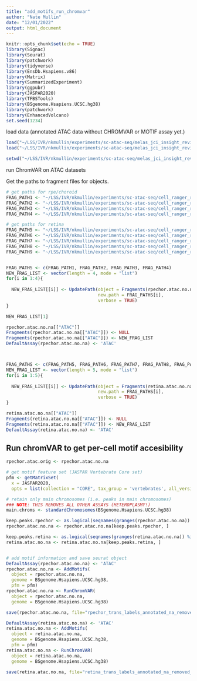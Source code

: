 ```yaml
---
title: "add_motifs_run_chromvar"
author: "Nate Mullin"
date: "12/01/2022"
output: html_document
---
```


```r
knitr::opts_chunk$set(echo = TRUE)
library(Signac)
library(Seurat)
library(patchwork)
library(tidyverse)
library(EnsDb.Hsapiens.v86)
library(Matrix)
library(SummarizedExperiment)
library(ggpubr)
library(JASPAR2020)
library(TFBSTools)
library(BSgenome.Hsapiens.UCSC.hg38)
library(patchwork)
library(EnhancedVolcano)
set.seed(1234)
```


load data (annotated ATAC data without CHROMVAR or MOTIF assay yet.)
```r
load("~/LSS/IVR/nkmullin/experiments/sc-atac-seq/melas_jci_insight_revision/seurat_downstream/qc_annotation_cluster/retina_trans_labels_annotated_na_removed_12072022.RData")
load("~/LSS/IVR/nkmullin/experiments/sc-atac-seq/melas_jci_insight_revision/seurat_downstream/qc_annotation_cluster/rpechor_trans_labels_annotated_na_removed_12072022.RData")

setwd("~/LSS/IVR/nkmullin/experiments/sc-atac-seq/melas_jci_insight_revision/seurat_downstream/motif")

```

#######################################################################################
############################ run ChromVAR on ATAC datasets ############################
#######################################################################################

Get the paths to fragment files for objects.
```r
# get paths for rpe/choroid
FRAG_PATH1 <- "~/LSS/IVR/nkmullin/experiments/sc-atac-seq/cell_ranger_runs/MELAS_masked_ref/S3_21_016_mac_rpe_chor/outs/fragments.tsv.gz"
FRAG_PATH2 <- "~/LSS/IVR/nkmullin/experiments/sc-atac-seq/cell_ranger_runs/MELAS_masked_ref/S4_21_016_per_rpe_chor/outs/fragments.tsv.gz"
FRAG_PATH3 <- "~/LSS/IVR/nkmullin/experiments/sc-atac-seq/cell_ranger_runs/MELAS_masked_ref/S7_20_034_mac_rpe_chor/outs/fragments.tsv.gz"
FRAG_PATH4 <- "~/LSS/IVR/nkmullin/experiments/sc-atac-seq/cell_ranger_runs/MELAS_masked_ref/S8_20_034_per_rpe_chor/outs/fragments.tsv.gz"

# get paths for retina
FRAG_PATH5 <- "~/LSS/IVR/nkmullin/experiments/sc-atac-seq/cell_ranger_runs/MELAS_masked_ref/S1_21_016_mac_ret/outs/fragments.tsv.gz"
FRAG_PATH6 <- "~/LSS/IVR/nkmullin/experiments/sc-atac-seq/cell_ranger_runs/MELAS_masked_ref/S2_21_016_per_ret/outs/fragments.tsv.gz"
FRAG_PATH7 <- "~/LSS/IVR/nkmullin/experiments/sc-atac-seq/cell_ranger_runs/MELAS_masked_ref/S5_20_034_mac_ret/outs/fragments.tsv.gz"
FRAG_PATH8 <- "~/LSS/IVR/nkmullin/experiments/sc-atac-seq/cell_ranger_runs/MELAS_masked_ref/S6_20_034_per_ret/outs/fragments.tsv.gz"
FRAG_PATH9 <- "~/LSS/IVR/nkmullin/experiments/sc-atac-seq/cell_ranger_runs/MELAS_masked_ref/S9_20_032_mac_ret/outs/fragments.tsv.gz"


FRAG_PATHS <- c(FRAG_PATH1, FRAG_PATH2, FRAG_PATH3, FRAG_PATH4)
NEW_FRAG_LIST <- vector(length = 4, mode = "list")
for(i in 1:4){
  
  NEW_FRAG_LIST[[i]] <- UpdatePath(object = Fragments(rpechor.atac.no.na[["ATAC"]])[[i]],
                                   new.path = FRAG_PATHS[i],
                                   verbose = TRUE)
}

NEW_FRAG_LIST[1]

rpechor.atac.no.na[["ATAC"]]
Fragments(rpechor.atac.no.na[["ATAC"]]) <- NULL
Fragments(rpechor.atac.no.na[["ATAC"]]) <- NEW_FRAG_LIST
DefaultAssay(rpechor.atac.no.na) <- 'ATAC'



FRAG_PATHS <- c(FRAG_PATH5, FRAG_PATH6, FRAG_PATH7, FRAG_PATH8, FRAG_PATH9)
NEW_FRAG_LIST <- vector(length = 5, mode = "list")
for(i in 1:5){
  
  NEW_FRAG_LIST[[i]] <- UpdatePath(object = Fragments(retina.atac.no.na[["ATAC"]])[[i]],
                                   new.path = FRAG_PATHS[i],
                                   verbose = TRUE)
}

retina.atac.no.na[["ATAC"]]
Fragments(retina.atac.no.na[["ATAC"]]) <- NULL
Fragments(retina.atac.no.na[["ATAC"]]) <- NEW_FRAG_LIST
DefaultAssay(retina.atac.no.na) <- 'ATAC'

```

## Run chromVAR to get per-cell motif accesibility ##
```r
rpechor.atac.orig <- rpechor.atac.no.na

# get motif feature set (JASPAR Vertebrate Core set)
pfm <- getMatrixSet(
  x = JASPAR2020,
  opts = list(collection = "CORE", tax_group = 'vertebrates', all_versions = FALSE))

# retain only main chromosomes (i.e. peaks in main chromosomes)
### NOTE: THIS REMOVES ALL OTHER ASSAYS (HETEROPLASMY!)
main.chroms <- standardChromosomes(BSgenome.Hsapiens.UCSC.hg38)

keep.peaks.rpechor <- as.logical(seqnames(granges(rpechor.atac.no.na)) %in% main.chroms)
rpechor.atac.no.na <- rpechor.atac.no.na[keep.peaks.rpechor, ]

keep.peaks.retina <- as.logical(seqnames(granges(retina.atac.no.na)) %in% main.chroms)
retina.atac.no.na <- retina.atac.no.na[keep.peaks.retina, ]


# add motif information and save seurat object
DefaultAssay(rpechor.atac.no.na) <- 'ATAC'
rpechor.atac.no.na <- AddMotifs(
  object = rpechor.atac.no.na,
  genome = BSgenome.Hsapiens.UCSC.hg38,
  pfm = pfm)
rpechor.atac.no.na <- RunChromVAR(
  object = rpechor.atac.no.na,
  genome = BSgenome.Hsapiens.UCSC.hg38)

save(rpechor.atac.no.na, file="rpechor_trans_labels_annotated_na_removed_chromvar_12072022.RData")

DefaultAssay(retina.atac.no.na) <- 'ATAC'
retina.atac.no.na <- AddMotifs(
  object = retina.atac.no.na,
  genome = BSgenome.Hsapiens.UCSC.hg38,
  pfm = pfm)
retina.atac.no.na <- RunChromVAR(
  object = retina.atac.no.na,
  genome = BSgenome.Hsapiens.UCSC.hg38)

save(retina.atac.no.na, file="retina_trans_labels_annotated_na_removed_chromvar_12072022.RData")
```
